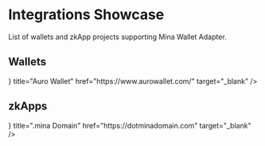 
# Integrations Showcase

List of wallets and zkApp projects supporting Mina Wallet Adapter.

## Wallets

<Cards>
  <Card icon={<AuroIcon />} title="Auro Wallet" href="https://www.aurowallet.com/" target="_blank" />
</Cards>

## zkApps

<Cards>
  <Card icon={<GlobeIcon />} title=".mina Domain" href="https://dotminadomain.com" target="_blank" />
</Cards>
